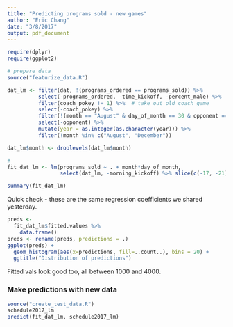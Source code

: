 ```yaml
---
title: "Predicting programs sold - new games"
author: "Eric Chang"
date: "3/8/2017"
output: pdf_document
---
```


```r
require(dplyr)
require(ggplot2)

# prepare data
source("featurize_data.R")

dat_lm <- filter(dat, !(programs_ordered == programs_sold)) %>% 
          select(-programs_ordered, -time_kickoff, -percent_male) %>% 
          filter(coach_pokey != 1) %>%  # take out old coach game
          select(-coach_pokey) %>% 
          filter(!(month == "August" & day_of_month == 30 & opponent == "Nebraska")) %>% 
          select(-opponent) %>% 
          mutate(year = as.integer(as.character(year))) %>% 
          filter(!month %in% c("August", "December"))

dat_lm$month <- droplevels(dat_lm$month)

#
fit_dat_lm <- lm(programs_sold ~ . + month*day_of_month,
                 select(dat_lm, -morning_kickoff) %>% slice(c(-17, -21)))

summary(fit_dat_lm)
```

Quick check - these are the same regression coefficients we shared yesterday.

```r
preds <- 
  fit_dat_lm$fitted.values %>% 
    data.frame()
preds <- rename(preds, predictions = .)
ggplot(preds) + 
  geom_histogram(aes(x=predictions, fill=..count..), bins = 20) +
  ggtitle("Distribution of predictions")
```

Fitted vals look good too, all between 1000 and 4000.

\newpage

### Make predictions with new data
```r
source("create_test_data.R")
schedule2017_lm
predict(fit_dat_lm, schedule2017_lm)
```






